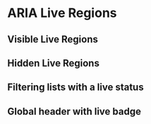 
<Meta title="Examples/AriaLiveRegion" component={AriaLiveRegion} />

# ARIA Live Regions

## Visible Live Regions

<ExampleCodeBlock code={VisibleLiveRegion} />

## Hidden Live Regions

<ExampleCodeBlock code={HiddenLiveRegion} />

## Filtering lists with a live status

<ExampleCodeBlock code={FilterListWithLiveStatus} />

## Global header with live badge

<ExampleCodeBlock code={IconButtonsWithLiveBadges} />
